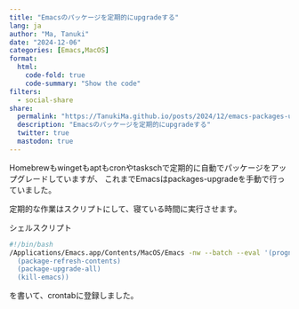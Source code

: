```yaml
---
title: "Emacsのパッケージを定期的にupgradeする"
lang: ja
author: "Ma, Tanuki"
date: "2024-12-06"
categories: [Emacs,MacOS]
format:
  html:
    code-fold: true
    code-summary: "Show the code"
filters:
  - social-share
share:
  permalink: "https://TanukiMa.github.io/posts/2024/12/emacs-packages-upgrade.html"
  description: "Emacsのパッケージを定期的にupgradeする"
  twitter: true
  mastodon: true
---
```


Homebrewもwingetもaptもcronやtaskschで定期的に自動でパッケージをアップグレードしていますが、
これまでEmacsはpackages-upgradeを手動で行っていました。

定期的な作業はスクリプトにして、寝ている時間に実行させます。

シェルスクリプト
```.bash
#!/bin/bash
/Applications/Emacs.app/Contents/MacOS/Emacs -nw --batch --eval '(progn 
  (package-refresh-contents)
  (package-upgrade-all)
  (kill-emacs))
```
を書いて、crontabに登録しました。
